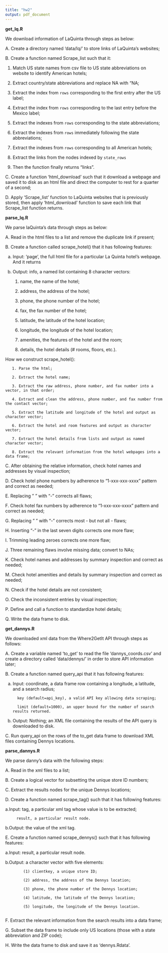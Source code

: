 ```yaml
---
title: "hw2"
output: pdf_document
---
```




**get_lq.R**

   We download information of LaQuinta through steps as below:

A. Create a directory named 'data/lq/' to store links of LaQuinta's websites;

B. Create a function named Scrape_list such that it: 
   
   1. Match US state names from csv file to US state abbreviations on website to identify American hotels;
   
   2. Extract country/state abbreviations and replace NA with "NA;
   
   3. Extract the index from `rows` corresponding to the first entry after the US label;
   
   4. Extract the index from `rows` corresponding to the last entry before the Mexico label;
   
   5. Extract the indexes from `rows` corresponding to the state abbreviations;
   
   6. Extract the indexes from `rows` immediately following the state abbreviations;
   
   7. Extract the indexes from `rows` corresponding to all American hotels;
   
   8. Extract the links from the nodes indexed by `state_rows`
   
   9. Then the function finally returns "links".


C. Create a function 'html_download' such that it download a webpage and saved it to disk as an html file and direct the computer to rest for a quarter of a second;

D. Apply 'Scrape_list' function to LaQuinta websites that is previously stored, then apply  'html_download' function to save each link that Scrape_list function returns.\newline

  

\quad\newline

**parse_lq.R**

We parse laQuinta's data through steps as below:

A. Read in the html files to a list and remove the duplicate link if present;

B. Create a function called scrape_hotel() that it has following features:
   
   a. Input: 'page', the full html file for a particular La Quinta hotel's webpage. And it returns

   b. Output: info, a named list containing 8 character vectors:
       
       (1) name, the name of the hotel;
        
       (2) address, the address of the hotel;
       
       (3) phone, the phone number of the hotel;
       
       (4) fax, the fax number of the hotel;
       
       (5) latitude, the latitude of the hotel location;
       
       (6) longitude, the longitude of the hotel location;
       
       (7) amenities, the features of the hotel and the room;
       
       (8) details, the hotel details (# rooms, floors, etc.).
       


   How we construct scrape_hotel():

       1. Parse the html;
       
       2. Extract the hotel name;
       
       3. Extract the raw address, phone number, and fax number into a vector, in that order;
       
       4. Extract and clean the address, phone number, and fax number from the contact vector;
       
       5. Extract the latitude and longitude of the hotel and output as character vector;
       
       6. Extract the hotel and room features and output as character vector;
       
       7. Extract the hotel details from lists and output as named character vector;
       
       8. Extract the relevant information from the hotel webpages into a data frame;



C. After obtaining  the relative information, check hotel names and addresses by visual inspection;

D. Check hotel phone numbers by adherence to "1-xxx-xxx-xxxx" pattern and correct as needed;

E. Replacing " " with "-" corrects all flaws;

F. Check hotel fax numbers by adherence to "1-xxx-xxx-xxxx" pattern and correct as needed;

G. Replacing " " with "-" corrects most - but not all - flaws;

H. Inserting "-" in the last seven digits corrects one more flaw;

I. Trimming leading zeroes corrects one more flaw;

J. Three remaining flaws involve missing data; convert to NAs;

K. Check hotel names and addresses by summary inspection and correct as needed;

M. Check hotel amenities and details by summary inspection and correct as needed;

N. Check if the hotel details are not consistent;

O. Check the inconsistent entries by visual inspection;

P. Define and call a function to standardize hotel details;

Q. Write the data frame to disk.\newline


\quad\newline

**get_dannys.R**


We downloaded xml data from the Where2GetIt API through steps as follows:

A. Create a variable named 'to_get' to read the file 'dannys_coords.csv' and create a directory called 'data/dennys/' in order to store API information later;

B. Create a function named query_api that it has following features:

   a. Input: coordinate, a data frame row containing a longitude, a latitude, and a search radius;
     
            key (default=api_key), a valid API key allowing data scraping;
            
            limit (default=1000), an upper bound for the number of search results returned.

   b. Output: Nothing; an XML file containing the results of the API query is downloaded to disk.
 

C. Run query_api on the rows of the to_get data frame to download XML files containing Dennys locations.\newline


\quad\newline

**parse_dannys.R**


We parse danny's data with the following steps:

A. Read in the xml files to a list;

B. Create a logical vector for subsetting the unique store ID numbers;

C. Extract the results nodes for the unique Dennys locations;

D. Create a function named scrape_tag() such that it has following features:

   a.Input: tag, a particular xml tag whose value is to be extracted;
 
         result, a particular result node.
   
   b.Output: the value of the xml tag.

E. Create a function named scrape_dennys() such that it has following features:

   a.Input: result, a particular result node.
    
   b.Output: a character vector with five elements:
            
            (1) clientkey, a unique store ID;
            
            (2) address, the address of the Dennys location;
            
            (3) phone, the phone number of the Dennys location;
            
            (4) latitude, the latitude of the Dennys location;
      
            (5) longitude, the longitude of the Dennys location.
           
F. Extract the relevant information from the search results into a data frame;

G. Subset the data frame to include only US locations (those with a state abbreviation and ZIP code);

H. Write the data frame to disk and save it as 'dennys.Rdata'.





